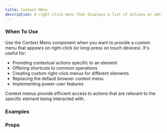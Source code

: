 ```yaml
---
title: Context Menu
description: A right-click menu that displays a list of actions or options.
---
```


### When To Use

Use the Context Menu component when you want to provide a custom menu that appears on right-click (or long-press on touch devices). It's useful for:

- Providing contextual actions specific to an element
- Offering shortcuts to common operations
- Creating custom right-click menus for different elements
- Replacing the default browser context menu
- Implementing power-user features

Context menus provide efficient access to actions that are relevant to the specific element being interacted with.

### Examples
<Preview
  lang="jsx"
  file="/context-menu/__demo__/basic"
  title="Basic"
/>

<Preview
  lang="jsx"
  file="/context-menu/__demo__/submenu"
  title="Submenu"
/>

<Preview
  lang="jsx"
  file="/context-menu/__demo__/checkbox-radio"
  title="Checkbox and Radio"
/>

<Preview
  lang="jsx"
  file="/context-menu/__demo__/custom"
  title="Custom"
/>

### Props
<AutoTypeTable path="./components/ui/context-menu.tsx" name="ContextMenu" />
<AutoTypeTable path="./components/ui/context-menu.tsx" name="ContextMenuTrigger" />
<AutoTypeTable path="./components/ui/context-menu.tsx" name="ContextMenuContent" />
<AutoTypeTable path="./components/ui/context-menu.tsx" name="ContextMenuItem" />
<AutoTypeTable path="./components/ui/context-menu.tsx" name="ContextMenuCheckboxItem" />
<AutoTypeTable path="./components/ui/context-menu.tsx" name="ContextMenuRadioItem" />
<AutoTypeTable path="./components/ui/context-menu.tsx" name="ContextMenuLabel" />
<AutoTypeTable path="./components/ui/context-menu.tsx" name="ContextMenuSeparator" />
<AutoTypeTable path="./components/ui/context-menu.tsx" name="ContextMenuShortcut" />
<AutoTypeTable path="./components/ui/context-menu.tsx" name="ContextMenuSub" />
<AutoTypeTable path="./components/ui/context-menu.tsx" name="ContextMenuSubContent" />
<AutoTypeTable path="./components/ui/context-menu.tsx" name="ContextMenuSubTrigger" />
<AutoTypeTable path="./components/ui/context-menu.tsx" name="ContextMenuRadioGroup" /> 